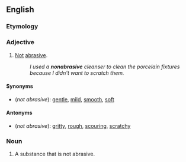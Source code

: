 ==English==

===Etymology===
{{prefix|non|abrasive|lang=en}}

===Adjective===
{{en-adj|-}}

# [[not|Not]] [[abrasive]].
#: ''I used a '''nonabrasive''' cleanser to clean the porcelain fixtures because I didn't want to scratch them.''

====Synonyms====
* (''not abrasive''): [[gentle]], [[mild]], [[smooth]], [[soft]]

====Antonyms====
* (''not abrasive''): [[gritty]], [[rough]], [[scouring]], [[scratchy]]

===Noun===
{{en-noun}}

# A substance that is not abrasive.